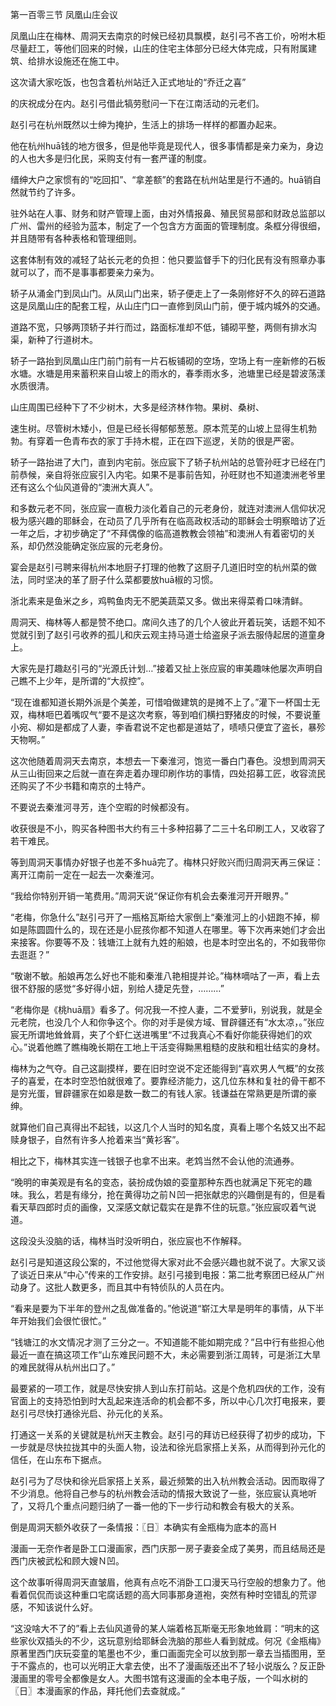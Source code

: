 

第一百零三节 凤凰山庄会议

凤凰山庄在梅林、周洞天去南京的时候已经初具飘模，赵引弓不吝工价，吩咐木柜尽量赶工，等他们回来的时候，山庄的住宅主体部分已经大体完成，只有附属建筑、给排水设施还在施工中。

这次请大家吃饭，也包含着杭州站迁入正式地址的“乔迁之喜”

的庆祝成分在内。赵引弓借此犒劳慰问一下在江南活动的元老们。

赵引弓在杭州既然以士绅为掩护，生活上的排场一样样的都置办起来。

他在杭州huā钱的地方很多，但是他毕竟是现代人，很多事情都是亲力亲为，身边的人也大多是归化民，采购支付有一套严谨的制度。

缙绅大户之家惯有的“吃回扣”、“拿差额”的套路在杭州站里是行不通的。huā销自然就节约了许多。

驻外站在人事、财务和财产管理上面，由对外情报鼻、殖民贸易部和财政总监部以广州、雷州的经验为蓝本，制定了一个包含方方面面的管理制度。条框分得很细，并且随带有各种表格和管理细则。

这套体制有效的减轻了站长元老的负担：他只要监督手下的归化民有没有照章办事就可以了，而不是事事都要亲力亲为。

轿子从涌金门到凤山门。从凤山门出来，轿子便走上了一条刚修好不久的碎石道路这是凤凰山庄的配套工程，从山庄门口一直修到凤山门前，便于城内城外的交通。

道路不宽，只够两顶轿子并行而过，路面标准却不低，铺砌平整，两侧有排水沟渠，新种了行道树木。

轿子一路抬到凤凰山庄门前门前有一片石板铺砌的空场，空场上有一座新修的石板水塘。水塘是用来蓄积来自山坡上的雨水的，春季雨水多，池塘里已经是碧波荡漾水质很清。

山庄周围已经种下了不少树木，大多是经济林作物。果树、桑树、

速生树。尽管树木矮小，但是已经长得郁郁葱葱。原本荒芜的山坡上显得生机勃勃。有穿着一色青布衣的家丁手持木棍，正在四下巡逻，关防的很是严密。

轿子一路抬进了大门，直到内宅前。张应宸下了轿子杭州站的总管孙旺才已经在门前恭候，亲自将张应宸引入内宅。如果不是事前告知，孙旺财也不知道澳洲老爷里还有这么个仙风道骨的“澳洲大真人”。

和多数元老不同，张应宸一直极力淡化着自己的元老身份，就连对澳洲人信仰状况极为感兴趣的耶稣会，在动员了几乎所有在临高政权活动的耶稣会士明察暗访了近一年之后，才初步确定了“不拜偶像的临高道教教会领袖”和澳洲人有着密切的关系，却仍然没能确定张应宸的元老身份。

宴会是赵引弓聘来得杭州本地厨子打理的他教了这厨子几道旧时空的杭州菜的做法，同时坚决的革了厨子什么菜都要放huā椒的习惯。

浙北素来是鱼米之乡，鸡鸭鱼肉无不肥美蔬菜又多。做出来得菜肴口味清鲜。

周洞天、梅林等人都是赞不绝口。席间久违了的几个人彼此开着玩笑，话题不知不觉就引到了赵引弓收养的孤儿和庆云观主持马道士给盗泉子派去服侍起居的道童身上。

大家先是打趣赵引弓的“光源氏计划…”接着又扯上张应宸的审美趣味他屡次声明自己瞧不上少年，是所谓的“大叔控”。

“现在谁都知道长期外派是个美差，可惜咱做建筑的是摊不上了。”灌下一杯国士无双，梅林咂巴着嘴叹气“要不是这次考察，等到咱们横扫野猪皮的时候，不要说董小宛、柳如是都成了人妻，李香君说不定也都是道姑了，啧啧只便宜了盗长，暴殄天物啊。”

这次他随着周洞天去南京，本想去一下秦淮河，饱览一番白门春色。没想到周洞天从三山街回来之后就一直在奔走着办理印刷作坊的事情，四处招募工匠，收容流民还购买了不少书籍和南京的土特产。

不要说去秦淮河寻芳，连个空暇的时候都没有。

收获很是不小，购买各种图书大约有三十多种招募了二三十名印刷工人，又收容了若干难民。

等到周洞天事情办好银子也差不多huā完了。梅林只好败兴而归周洞天再三保证：离开江南前一定在一起去一次秦淮河。

“我给你特别开销一笔费用。”周洞天说“保证你有机会去秦淮河开开眼界。”

“老梅，你急什么”赵引弓开了一瓶格瓦斯给大家倒上“秦淮河上的小妞跑不掉，柳如是陈圆圆什么的，现在还是小屁孩你都不知道人在哪里。等下次再来她们才会出来接客。你要等不及：钱塘江上就有九姓的船娘，也是本时空出名的，不如我带你去逛逛？”

“敬谢不敏。船娘再怎么好也不能和秦淮八艳相提并论。”梅林嘀咕了一声，看上去很不舒服的感觉“多好得小妞，别给人捷足先登，………”

“老梅你是《桃huā扇》看多了。何况我一不控人妻，二不爱萝lì，别说我，就是全元老院，也没几个人和你争这个。你的对手是侯方域、冒辟疆还有“水太凉，。”张应宸无所谓地耸耸肩，夹了个虾仁送进嘴里“不过我真心不看好你能获得她们的欢心。”说着他瞧了瞧梅晚长期在工地上干活变得黝黑粗糙的皮肤和粗壮结实的身材。

梅林为之气夺。自己这副摸样，要在旧时空说不定还能得到“喜欢男人气概”的女孩子的喜爱，在本时空恐怕就很难了。要靠经济能力，这几位东林和复社的骨干都不是穷光蛋，冒辟疆家在如皋是数一数二的有钱人家。钱谦益在常熟更是所谓的豪绅。

就算他们自己真得出不起钱，以这几个人当时的知名度，真看上哪个名妓又出不起赎身银子，自然有许多人抢着来当“黄衫客”。

相比之下，梅林其实连一钱银子也拿不出来。老鸩当然不会认他的流通券。

“晚明的审美观是有名的变态，装扮成伪娘的娈童那种东西也就满足下死宅的趣味。我么，若是有缘分，抢在黄得功之前Ｎ凹一把张献忠的兴趣倒是有的，但是看看天草四郎时贞的画像，又深感文献记载实在是靠不住的玩意。”张应宸叹着气说道。

这段没头没脑的话，梅林当时没听明白，张应宸也不作解释。

赵引弓是知道这段公案的，不过他觉得大家对此不会感兴趣也就不说了。大家又谈了谈近日来从“中心”传来的工作安排。赵引弓接到电报：第二批考察团已经从广州动身了。这批人数更多，而且其中有特侦队的人员在内。

“看来是要为下半年的登州之乱做准备的。”他说道“崭江大旱是明年的事情，从下半年开始我们会很忙很忙。”

“钱塘江的水文情况才测了三分之一。不知道能不能如期完成？”吕中行有些担心他最近一直在搞这项工作“山东难民问题不大，未必需要到浙江周转，可是浙江大旱的难民就得从杭州出口了。”

最要紧的一项工作，就是尽快安排人到山东打前站。这是个危机四伏的工作，没有官面上的支持恐怕到时大乱起来连活命的机会都不多，所以中心几次打电报来，要赵引弓尽快打通徐光启、孙元化的关系。

打通这一关系的关键就是杭州天主教会。赵引弓的拜访已经获得了初步的成功，下一步就是尽快拉拢其中的头面人物，设法和徐光启家搭上关系，从而得到孙元化的信任，在山东布下据点。

赵引弓为了尽快和徐光启家搭上关系，最近频繁的出入杭州教会活动。因而取得了不少消息。他将自己参与的杭州教会活动的情报大致说了一些，张应宸认真地听了，又将几个重点问题归纳了一番一他的下一步行动和教会有极大的关系。

倒是周洞天额外收获了一条情报：〖日〗本确实有金瓶梅为底本的高Ｈ

漫画一无奈作者是卧工口漫画家，西门庆那一房子妻妾全成了美男，而且结局还是西门庆被武松和顾大嫂Ｎ凹。

这个故事听得周洞天直皱眉，他真有点吃不消卧工口漫天马行空般的想象力了。他看着侃侃而谈这种重口宅腐话题的高大同事那身道袍，突然有种时空错乱的荒谬感，不知该说什么好。

“这没啥大不了的”看上去仙风道骨的某人端着格瓦斯毫无形象地耸肩：“明末的这些家伙双插头的不少，这玩意别给耶稣会洗脑的那些人看到就成。何况《金瓶梅》原著里西门庆玩娈童的笔墨也不少，重口画面完全可以放到那一章去当插图用，至于不露点的，也可以光明正大拿去使，出不了漫画版还出不了轻小说版么？反正卧漫画里的零号全都像是女人。大图书馆有这漫画的全本电子版，一个叫水树的〖日〗本漫画家的作品，拜托他们去查就成。”

